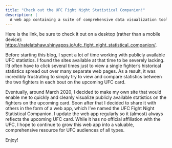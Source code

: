 ```yaml
---
title: "Check out the UFC Fight Night Statistical Companion!"
description: |
  A web app containing a suite of comprehensive data visualization tools used to explore detailed historical statistics on all fighters on the upcoming UFC card.
---
```


Here is the link, be sure to check it out on a desktop (rather than a mobile device): [https://natelatshaw.shinyapps.io/ufc_fight_night_statistical_companion/](https://natelatshaw.shinyapps.io/ufc_fight_night_statistical_companion/).

Before starting this blog, I spent a lot of time working with publicly available UFC statistics. I found the sites available at that time to be severely lacking. I'd often have to click several times just to view a single fighter's historical statistics spread out over many separate web pages. As a result, it was incredibly frustrating to simply try to view and compare statistics between the two fighters in each bout on the upcoming UFC card.

Eventually, around March 2020, I decided to make my own site that would enable me to quickly and cleanly visualize publicly available statistics on the fighters on the upcoming card. Soon after that I decided to share it with others in the form of a web app, which I've named the UFC Fight Night Statistical Companion. I update the web app regularly so it (almost) always reflects the upcoming UFC card. While it has no official affiliation with the UFC, I hope to continue to grow this web app into a valuable, comprehensive resource for UFC audiences of all types.

Enjoy!